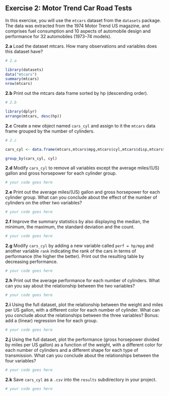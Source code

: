 ## Exercise 2: Motor Trend Car Road Tests

In this exercise, you will use the `mtcars` dataset from the `datasets` package. The data was extracted from the 1974 Motor Trend US magazine, and comprises fuel consumption and 10 aspects of automobile design and performance for 32 automobiles (1973–74 models).

__2.a__ Load the dataset mtcars. How many observations and variables does this dataset have?

```r
# 2.a

library(datasets)
data("mtcars")
summary(mtcars)
nrow(mtcars)
```

__2.b__ Print out the mtcars data frame sorted by hp (descending order).

```r
# 2.b

library(dplyr)
arrange(mtcars, desc(hp))
```

__2.c__ Create a new object named `cars_cyl` and assign to it the `mtcars` data frame grouped by the number of cylinders.

```r
# 2.c

cars_cyl <- data.frame(mtcars,mtcars$mpg,mtcars$cyl,mtcars$disp,mtcars$hp,mtcars$drat,mtcars$qsec,mtcars$wt,mtcars$vs,mtcars$am,mtcars$gear,mtcars$carb)

group_by(cars_cyl, cyl)
```

__2.d__ Modify `cars_cyl` to remove all variables except the average miles/(US) gallon and gross horsepower for each cylinder group.

```r
# your code goes here
```

__2.e__ Print out the average miles/(US) gallon and gross horsepower for each cylinder group.
What can you conclude about the effect of the number of cylinders on the other two variables?

```r
# your code goes here
```

__2.f__ Improve the summary statistics by also displaying the median, the minimum, the maximum, the standard deviation and the count.

```r
# your code goes here
```

__2.g__ Modify `cars_cyl` by adding a new variable called `perf = hp/mpg` and another
variable `rank` indicating the rank of the cars in terms of performance (the higher the better). 
Print out the resulting table by decreasing performance.

```r
# your code goes here
```

__2.h__ Print out the average performance for each 
number of cylinders. What can you say about the relationship between the two variables?

```r
# your code goes here
```

__2.i__ Using the full dataset, plot the relationship between the weight and miles per US gallon, with a different color for each number of cylinder. What can you conclude about the relationships between the three variables? Bonus: add a (linear) regression line for each group.

```r
# your code goes here
```

__2.j__ Using the full dataset, plot the performance (gross horsepower divided by miles per US gallon) as a function of the weight, with a different color for each number of cylinders and a different shape for each type of transmission. What can you conclude about the relationships 
between the four variables?

```r
# your code goes here
```

__2.k__ Save `cars_cyl` as a `.csv` into the `results` subdirectory in your project.

```r
# your code goes here
```

